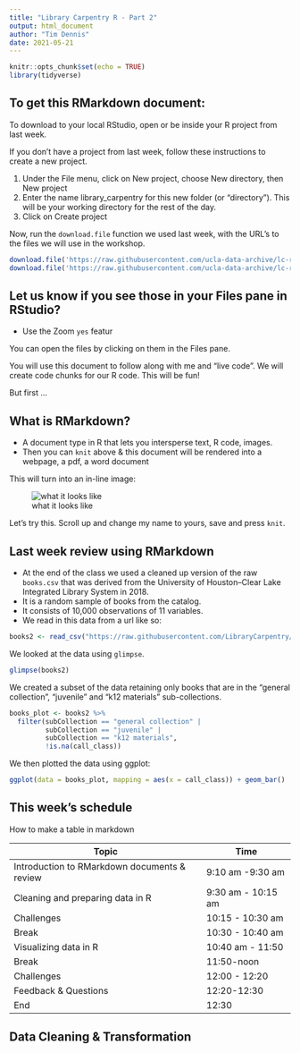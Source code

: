 ```yaml
---
title: "Library Carpentry R - Part 2"
output: html_document
author: "Tim Dennis"
date: 2021-05-21
---
```


```r
knitr::opts_chunk$set(echo = TRUE)
library(tidyverse)
```

## To get this RMarkdown document: 

To download to your local RStudio, open or be inside your R project from last week. 

If you don't have a project from last week, follow these instructions to create a new project. 

1. Under the File menu, click on New project, choose New directory, then New project
2. Enter the name library_carpentry for this new folder (or “directory”). This will be your working directory for the rest of the day.
3. Click on Create project

Now, run the `download.file` function we used last week, with the URL's to the files we will use in the workshop. 

```r
download.file('https://raw.githubusercontent.com/ucla-data-archive/lc-r_week2/main/week2-intro-r.Rmd', '.')
download.file('https://raw.githubusercontent.com/ucla-data-archive/lc-r_week2/main/exercises.Rmd', '.')
```


## Let us know if you see those in your Files pane in RStudio? 

* Use the Zoom `yes` featur

You can open the files by clicking on them in the Files pane. 

You will use this document to follow along with me and "live code". We will create code chunks for our R code. This will be fun! 

But first ... 

## What is RMarkdown? 

* A document type in R that lets you intersperse text, R code, images.
* Then you can `knit` above & this document will be rendered  into a webpage, a pdf, a word document

This will turn into an in-line image: 

![what it looks like](https://raw.githubusercontent.com/ucla-data-archive/lc-r_week2/main/rmarkdown.png)

Let's try this. Scroll up and change my name to yours, save and press `knit`.

## Last week review using RMarkdown

* At the end of the class we used a cleaned up version of the raw `books.csv` that was derived from the University of Houston–Clear Lake Integrated Library System in 2018.
* It is a random sample of books from the catalog. 
* It consists of 10,000 observations of 11 variables. 
* We read in this data from a url like so: 

```r
books2 <- read_csv("https://raw.githubusercontent.com/LibraryCarpentry/lc-r/main/data/books_reformatted.csv")
```

We looked at the data using `glimpse`. 

```r
glimpse(books2)
```

We created a subset of the data retaining only books that are in the "general collection", "juvenile" and "k12 materials" sub-collections. 

```r
books_plot <- books2 %>% 
  filter(subCollection == "general collection" |
         subCollection == "juvenile" |
         subCollection == "k12 materials",
         !is.na(call_class))
```

We then plotted the data using ggplot: 

```r
ggplot(data = books_plot, mapping = aes(x = call_class)) + geom_bar()
```

## This week's schedule 

How to make a table in markdown 

| Topic | Time |
| ------- | ----- | 
| Introduction to RMarkdown documents & review | 9:10 am -9:30 am |
| Cleaning and preparing data in R | 9:30 am - 10:15 am | 
| Challenges | 10:15 - 10:30 am |
| Break | 10:30 - 10:40 am |
| Visualizing data in R | 10:40 am - 11:50 |
| Break | 11:50-noon | 
| Challenges | 12:00 - 12:20  | 
| Feedback & Questions | 12:20-12:30 |
| End | 12:30 | 

## Data Cleaning & Transformation 


